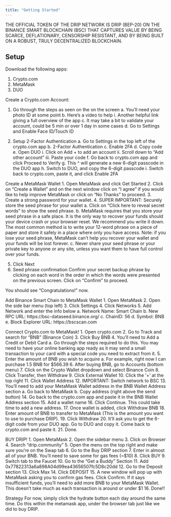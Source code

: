 ```yaml
---
title: "Getting Started"
---
```


THE OFFICIAL TOKEN OF THE DRIP NETWORK IS DRIP (BEP-20) ON THE BINANCE SMART BLOCKCHAIN (BSC) THAT CAPTURES VALUE BY BEING SCARCE, DEFLATIONARY, CENSORSHIP RESISTANT, AND BY BEING BUILT ON A ROBUST, TRULY DECENTRALIZED BLOCKCHAIN.

## Setup
Download the following apps:

1. Crypto.com 
2. MetaMask
3. DUO
 

Create a Crypto.com Account:

1. Go through the steps as seen on the on the screen
        a. You’ll need your photo ID at some point
        b. Here’s a video to help
                i. Another helpful link giving a full overview of the app
        c. It may take a bit to validate your account, could be 5 min or over 1 day in some cases
        d. Go to Settings and Enable Face ID/Touch ID

2. Setup 2-Factor Authentication
        a. Go to Settings in the top left of the crypto.com app
        b. 2-Factor Authentication
        c. Enable 2FA
        d. Copy code 
        e. Open DUO
                i. Click on Add + to add an account
                ii. Scroll down to “Add other account”
                iii. Paste your code
        f. Go back to crypto.com app and click Proceed to Verify
        g. This ^ will generate a new 6-digit passcode in the DUO app
        h. Switch to DUO, and copy the 6-digit passcode
        i. Switch back to crypto.com, paste it, and click Enable 2FA


Create a MetaMask Wallet
1.	Open MetaMask and click Get Started
2.	Click on “Create a Wallet” and on the next window click on “I agree” if you would like to help improve MetaMask or click on “No Thanks” to proceed.
3.	Create a strong password for your wallet.
4.	SUPER IMPORTANT: Securely store the seed phrase for your wallet
a.	Click on “Click here to reveal secret words” to show the seed phrase.
b.	MetaMask requires that you store your seed phrase in a safe place. It is the only way to recover your funds should your device crash or your browser reset. We recommend you write it down. The most common method is to write your 12-word phrase on a piece of paper and store it safely in a place where only you have access. Note: if you lose your seed phrase, MetaMask can’t help you recover your wallet and your funds will be lost forever.
c.	Never share your seed phrase or your private key to anyone or any site, unless you want them to have full control over your funds.
 
5.	Click Next
6.	Seed phrase confirmation
Confirm your secret backup phrase by clicking on each word in the order in which the words were presented on the previous screen. Click on “Confirm” to proceed.
 
 
You should see “Congratulations!” now.

Add Binance Smart Chain to MetaMask Wallet
1.	Open MetaMask
2.	Open the side bar menu (top left)
3.	Click Settings
4.	Click Networks
5.	Add Network and enter the info below
a.	Network Name: Smart Chain
b.	New RPC URL: https://bsc-dataseed.binance.org/
c.	ChainID: 56
d.	Symbol: BNB
e.	Block Explorer URL: https://bscscan.com

Connect Crypto.com to MetaMask!
1.	Open crypto.com
2.	Go to Track and search for “BNB” (Binance Coin) 
3.	Click Buy BNB
4.	You’ll need to Add a Credit or Debit Card
a.	Go through the steps required to do this. You may need to have your online banking app ready as it may send a small transaction to your card with a special code you need to extract from it.
5.	Enter the amount of BNB you wish to acquire
a.	For example, right now I can purchase 1.5 BNB for $566.39
6.	After buying BNB, go to Accounts (bottom menu)
7.	Click on the Crypto Wallet dropdown and select Binance Coin
8.	Click Transfer, then Withdraw
9.	Click External Wallet
10.	 Click the ‘+’ at the top right
11.	 Click Wallet Address
12.	 IMPORTANT: Switch network to BSC
13.	You’ll need to add your MetaMask Wallet address in the BNB Wallet Address section
a.	Go back to MetaMask
b.	Copy address (right above the send button)
14.	Go back to the crypto.com app and paste it in the BNB Wallet Address section
15.	 Add a wallet name
16.	 Click Continue. This could take time to add a new address.
17.	Once wallet is added, click Withdraw BNB
18.	 Enter amount of BNB to transfer to MetaMask (This is the amount you want to use to purchase DRIP). 
19.	 Click Withdraw
20.	 It’ll ask you to get the 6-digit code from your DUO app. Go to DUO and copy it. Come back to crypto.com and paste it.
21.	Done.


BUY DRIP!
1.	Open MetaMask
2.	Open the sidebar menu
3.	Click on Browser
4.	Search “drip.community”
5.	Open the menu on the top right and make sure you’re on the Swap tab
6.	Go to the Buy DRIP section
7.	Enter in almost all of your BNB. You’ll need to save some for gas fees (~$10)
8.	Click BUY
9.	Switch tab to the Faucet 
10.	 Go to the “Get a Buddy” Section
11.	Add 0x77822313a6a898A04d99ea43656507fc5D8c20dd
12.	Go to the Deposit section
13.	Click Max
14.	Click DEPOSIT
15.	A new window will pop up with MetaMask asking you to confirm gas fees. Click Confirm. If it says insufficient funds, you’ll need to add more BNB to your MetaMask Wallet. This doesn’t take much as each transaction is around or under $1
16.	Done!!

Strategy
For now, simply click the hydrate button each day around the same time. Do this within the metamask app, under the browser tab just like we did to buy DRIP.
